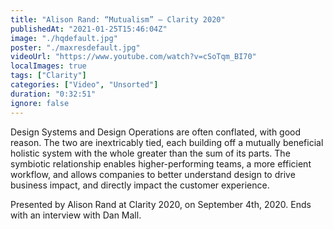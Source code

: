 ```yaml
---
title: "Alison Rand: “Mutualism” — Clarity 2020"
publishedAt: "2021-01-25T15:46:04Z"
image: "./hqdefault.jpg"
poster: "./maxresdefault.jpg"
videoUrl: "https://www.youtube.com/watch?v=cSoTqm_BI70"
localImages: true
tags: ["Clarity"]
categories: ["Video", "Unsorted"]
duration: "0:32:51"
ignore: false
---
```


Design Systems and Design Operations are often conflated, with good reason. The two are inextricably tied, each building off a mutually beneficial holistic system with the whole greater than the sum of its parts. The symbiotic relationship enables higher-performing teams, a more efficient workflow, and allows companies to better understand design to drive business impact, and directly impact the customer experience.

Presented by Alison Rand at Clarity 2020, on September 4th, 2020. Ends with an interview with Dan Mall.
